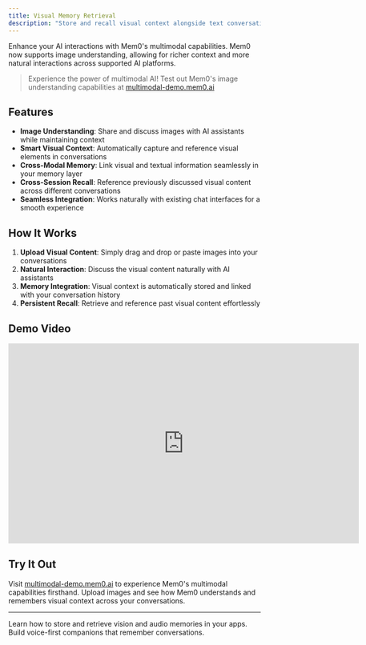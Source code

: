 ```yaml
---
title: Visual Memory Retrieval
description: "Store and recall visual context alongside text conversations."
---
```



Enhance your AI interactions with Mem0's multimodal capabilities. Mem0 now supports image understanding, allowing for richer context and more natural interactions across supported AI platforms.

> Experience the power of multimodal AI! Test out Mem0's image understanding capabilities at [multimodal-demo.mem0.ai](https://multimodal-demo.mem0.ai)

## Features

- **Image Understanding**: Share and discuss images with AI assistants while maintaining context
- **Smart Visual Context**: Automatically capture and reference visual elements in conversations
- **Cross-Modal Memory**: Link visual and textual information seamlessly in your memory layer
- **Cross-Session Recall**: Reference previously discussed visual content across different conversations
- **Seamless Integration**: Works naturally with existing chat interfaces for a smooth experience

## How It Works

1. **Upload Visual Content**: Simply drag and drop or paste images into your conversations
2. **Natural Interaction**: Discuss the visual content naturally with AI assistants
3. **Memory Integration**: Visual context is automatically stored and linked with your conversation history
4. **Persistent Recall**: Retrieve and reference past visual content effortlessly

## Demo Video

<iframe width="700" height="400" src="https://www.youtube.com/embed/2Md5AEFVpmg?si=rXXupn6CiDUPJsi3" title="YouTube video player" frameborder="0" allow="accelerometer; autoplay; clipboard-write; encrypted-media; gyroscope; picture-in-picture; web-share" referrerpolicy="strict-origin-when-cross-origin" allowfullscreen></iframe>

## Try It Out

Visit [multimodal-demo.mem0.ai](https://multimodal-demo.mem0.ai) to experience Mem0's multimodal capabilities firsthand. Upload images and see how Mem0 understands and remembers visual context across your conversations.

---

<CardGroup cols={2}>
  <Card title="Multimodal Support" icon="image" href="/platform/features/multimodal-support">
    Learn how to store and retrieve vision and audio memories in your apps.
  </Card>
  <Card title="Voice Companion with OpenAI" icon="microphone" href="/cookbooks/companions/voice-companion-openai">
    Build voice-first companions that remember conversations.
  </Card>
</CardGroup>
